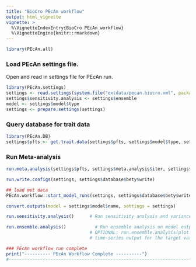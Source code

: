```yaml
---
title: "BioCro PEcAn workflow"
output: html_vignette
vignette: >
  %\VignetteIndexEntry{BioCro PEcAn workflow}
  %\VignetteEngine{knitr::rmarkdown}
---
```


```r
library(PEcAn.all)
```
### Load PEcAn settings file.

Open and read in settings file for PEcAn run.


```r
library(PEcAn.settings)
settings <- read.settings(system.file("extdata/pecan.biocro.xml", package = "PEcAn.BIOCRO"))
settings$sensitivity.analysis <- settings$ensemble
model <- settings$model$type
settings <- prepare.settings(settings)

```
### Query database for trait data

```r
library(PEcAn.DB)
settings$pfts <- get.trait.data(settings$pfts, settings$model$type, settings$run$dbfiles, settings$database$bety, settings$meta.analysis$update)# Query the trait database for data and priors
```

### Run Meta-analysis
```r
run.meta.analysis(settings$pfts, settings$meta.analysis$iter, settings$meta.analysis$random.effects$on, settings$meta.analysis$threshold, settings$run$dbfiles, settings$database$bety)
```



```r
run.write.configs(settings, settings$database$bety$write)
```

```r
## load met data
PEcAn.workflow::start_model_runs(settings, settings$database$bety$write)         # Start ecosystem model runs
```

```r
convert.outputs(model = settings$model$name, settings = settings)

run.sensitivity.analysis()      # Run sensitivity analysis and variance decomposition on model output

run.ensemble.analysis()		      # Run ensemble analysis on model output. 
                                # OPTIONAL: run.ensemble.analysis(plot.timeseries=TRUE) to get an esemble 
                                # time-series output for the target variables set in the PEcAn.xml file

### PEcAn workflow run complete
print("---------- PEcAn Workflow Complete ----------")
#--------------------------------------------------------------------------------------------------#
```
